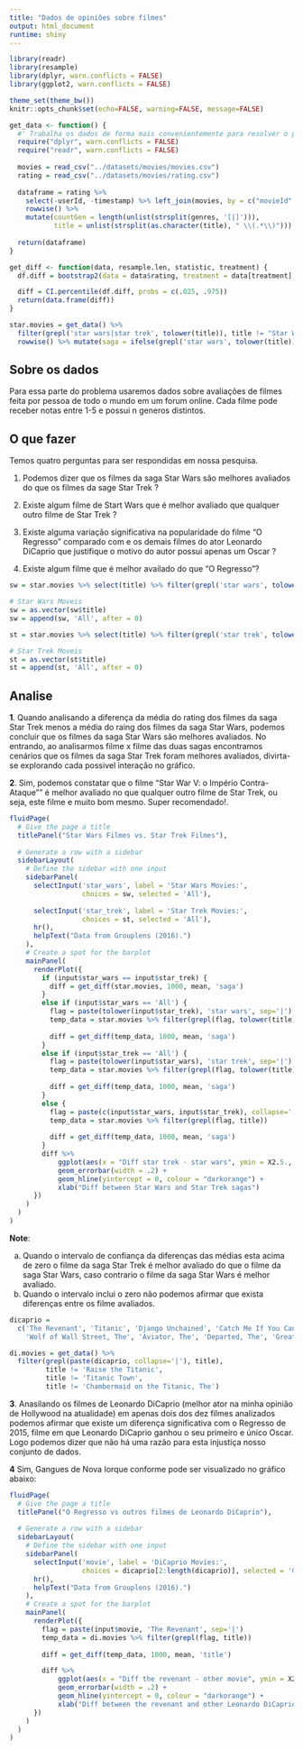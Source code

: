 ```yaml
---
title: "Dados de opiniões sobre filmes"
output: html_document
runtime: shiny
---
```


```r
library(readr)
library(resample)
library(dplyr, warn.conflicts = FALSE)
library(ggplot2, warn.conflicts = FALSE)

theme_set(theme_bw())
knitr::opts_chunk$set(echo=FALSE, warning=FALSE, message=FALSE)
```

```r
get_data <- function() {
  #' Trabalha os dados de forma mais convenientemente para resolver o problema.
  require("dplyr", warn.conflicts = FALSE)
  require("readr", warn.conflicts = FALSE)
  
  movies = read_csv("../datasets/movies/movies.csv")
  rating = read_csv("../datasets/movies/rating.csv")
  
  dataframe = rating %>% 
    select(-userId, -timestamp) %>% left_join(movies, by = c("movieId" = "movieId")) %>%
    rowwise() %>% 
    mutate(countGen = length(unlist(strsplit(genres, '[|]'))), 
           title = unlist(strsplit(as.character(title), " \\(.*\\)")))
  
  return(dataframe)
}

get_diff <- function(data, resample.len, statistic, treatment) {
  df.diff = bootstrap2(data = data$rating, treatment = data[treatment], statistic, R = resample.len)

  diff = CI.percentile(df.diff, probs = c(.025, .975))
  return(data.frame(diff))
}
```

```r
star.movies = get_data() %>% 
  filter(grepl('star wars|star trek', tolower(title)), title != "Star Wars: The Clone Wars") %>% 
  rowwise() %>% mutate(saga = ifelse(grepl('star wars', tolower(title)), 'star wars', 'star trek'))
```

## Sobre os dados

Para essa parte do problema usaremos dados sobre avaliações de filmes feita por pessoa de todo o mundo em um forum online. Cada filme pode receber notas entre 1-5 e possui n generos distintos.   

## O que fazer

Temos quatro perguntas para ser respondidas em nossa pesquisa.

1. Podemos dizer que os filmes da saga Star Wars são melhores avaliados do que os filmes da sage Star Trek ? 

2. Existe algum filme de Start Wars que é melhor avaliado que qualquer outro filme de Star Trek ?

3. Existe alguma variação significativa na popularidade do filme "O Regresso" comparado com e os demais filmes do ator Leonardo DiCaprio que justifique o motivo do autor possui apenas um Oscar ?

4. Existe algum filme que é melhor availado do que "O Regresso"? 

```r
sw = star.movies %>% select(title) %>% filter(grepl('star wars', tolower(title))) %>% distinct()

# Star Wars Moveis
sw = as.vector(sw$title)
sw = append(sw, 'All', after = 0)

st = star.movies %>% select(title) %>% filter(grepl('star trek', tolower(title))) %>% distinct()

# Star Trek Moveis
st = as.vector(st$title)
st = append(st, 'All', after = 0)
```

## Analise

**1**. Quando analisando a diferença da média do rating dos filmes da saga Star Trek menos a média do raing dos filmes da saga Star Wars, podemos concluir que os filmes da saga Star Wars são melhores avaliados. No entrando, ao analisarmos filme x filme das duas sagas encontramos cenários que os filmes da saga Star Trek foram melhores avaliados, divirta-se explorando cada possivel interação no gráfico.

**2**. Sim, podemos constatar que o filme "Star War V: o Império Contra-Ataque"" é melhor avaliado no que qualquer outro filme de Star Trek, ou seja, este filme e muito bom mesmo. Super recomendado!.


```r
fluidPage(    
  # Give the page a title
  titlePanel("Star Wars Filmes vs. Star Trek Filmes"),
  
  # Generate a row with a sidebar
  sidebarLayout(      
    # Define the sidebar with one input
    sidebarPanel(
      selectInput('star_wars', label = 'Star Wars Movies:', 
                  choices = sw, selected = 'All'),
  
      selectInput('star_trek', label = 'Star Trek Movies:',
                  choices = st, selected = 'All'),
      hr(),
      helpText("Data from Grouplens (2016).")
    ),
    # Create a spot for the barplot
    mainPanel(
      renderPlot({
        if (input$star_wars == input$star_trek) {
          diff = get_diff(star.movies, 1000, mean, 'saga')
        }
        else if (input$star_wars == 'All') {
          flag = paste(tolower(input$star_trek), 'star wars', sep='|')
          temp_data = star.movies %>% filter(grepl(flag, tolower(title)))
          
          diff = get_diff(temp_data, 1000, mean, 'saga')
        }
        else if (input$star_trek == 'All') {
          flag = paste(tolower(input$star_wars), 'star trek', sep='|')
          temp_data = star.movies %>% filter(grepl(flag, tolower(title)))
          
          diff = get_diff(temp_data, 1000, mean, 'saga')
        }
        else {
          flag = paste(c(input$star_wars, input$star_trek), collapse='|')
          temp_data = star.movies %>% filter(grepl(flag, title))
          
          diff = get_diff(temp_data, 1000, mean, 'saga')
        }
        diff %>% 
            ggplot(aes(x = "Diff star trek - star wars", ymin = X2.5., ymax = X97.5.)) + 
            geom_errorbar(width = .2) + 
            geom_hline(yintercept = 0, colour = "darkorange") +
            xlab("Diff between Star Wars and Star Trek sagas")
      })
    )
  )
)
```

**Note**:

a. Quando o intervalo de confiança da diferenças das médias esta acima de zero o filme da saga Star Trek é melhor avaliado do que o filme da saga Star Wars, caso contrario o filme da saga Star Wars é melhor avaliado.
b. Quando o intervalo inclui o zero não podemos afirmar que exista diferenças entre os filme avaliados.

```r
dicaprio =
  c('The Revenant', 'Titanic', 'Django Unchained', 'Catch Me If You Can', 'Inception', 'Gangs of New York',
    'Wolf of Wall Street, The', 'Aviator, The', 'Departed, The', 'Great Gatsby, The', 'Shutter Island')

di.movies = get_data() %>% 
  filter(grepl(paste(dicaprio, collapse='|'), title), 
         title != 'Raise the Titanic', 
         title != 'Titanic Town',
         title != 'Chambermaid on the Titanic, The')
```

**3**. Anasilando os filmes de Leonardo DiCaprio (melhor ator na minha opinião de Hollywood na atualidade) em apenas dois dos dez filmes analizados podemos afirmar que existe um diferença significativa com o Regresso de 2015, filme em que Leonardo DiCaprio ganhou o seu primeiro e único Oscar. Logo podemos dizer que não há uma razão para esta injustiça nosso conjunto de dados.

**4** Sim, Gangues de Nova Iorque conforme pode ser visualizado no gráfico abaixo:

```r
fluidPage(    
  # Give the page a title
  titlePanel("O Regresso vs outros filmes de Leonardo DiCaprio"),
  
  # Generate a row with a sidebar
  sidebarLayout(      
    # Define the sidebar with one input
    sidebarPanel(
      selectInput('movie', label = 'DiCaprio Movies:', 
                  choices = dicaprio[2:length(dicaprio)], selected = 'Gangs of New York'),
      hr(),
      helpText("Data from Grouplens (2016).")
    ),
    # Create a spot for the barplot
    mainPanel(
      renderPlot({
        flag = paste(input$movie, 'The Revenant', sep='|')
        temp_data = di.movies %>% filter(grepl(flag, title))
    
        diff = get_diff(temp_data, 1000, mean, 'title')

        diff %>% 
            ggplot(aes(x = "Diff the revenant - other movie", ymin = X2.5., ymax = X97.5.)) + 
            geom_errorbar(width = .2) + 
            geom_hline(yintercept = 0, colour = "darkorange") +
            xlab("Diff between the revenant and other Leonardo DiCaprio movie")
      })
    )
  )
)
```

